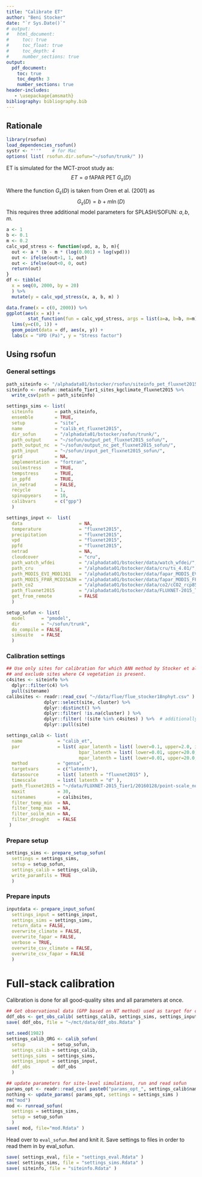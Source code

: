 ```yaml
---
title: "Calibrate ET"
author: "Beni Stocker"
date: "`r Sys.Date()`"
# output:
#   html_document:
#     toc: true
#     toc_float: true
#     toc_depth: 4
#     number_sections: true
output:
  pdf_document:
    toc: true
    toc_depth: 3
    number_sections: true
header-includes:
   - \usepackage{amsmath}
bibliography: bibliography.bib
---
```


## Rationale

```r
library(rsofun)
load_dependencies_rsofun()
systr <- "''"    # for Mac
options( list( rsofun.dir.sofun="~/sofun/trunk/" ))
```

ET is simulated for the MCT-zroot study as:
$$
ET = a\; \text{fAPAR} \; \text{PET} \; G_s(D)
$$

Where the function $G_s(D)$ is taken from Oren et al. (2001) as
$$
G_s(D) = b + m \ln(D)
$$
This requires three additional model parameters for SPLASH/SOFUN: $a, b, m$.

```r
a <- 1
b <- 0.1
m <- 0.2
calc_vpd_stress <- function(vpd, a, b, m){
  out <- a * (b - m * (log(0.001) + log(vpd)))
  out <- ifelse(out>1, 1, out)
  out <- ifelse(out<0, 0, out)
  return(out)
}
df <- tibble(
  x = seq(0, 2000, by = 20)
  ) %>% 
  mutate(y = calc_vpd_stress(x, a, b, m) )

data.frame(x = c(0, 2000)) %>% 
ggplot(aes(x = x)) +
        stat_function(fun = calc_vpd_stress, args = list(a=a, b=b, m=m)) +
  lims(y=c(0, 1)) +
  geom_point(data = df, aes(x, y)) +
  labs(x = "VPD (Pa)", y = "Stress factor")
```

## Using rsofun

### General settings

```r
path_siteinfo <- "/alphadata01/bstocker/rsofun/siteinfo_pet_fluxnet2015.csv"
siteinfo <- rsofun::metainfo_Tier1_sites_kgclimate_fluxnet2015 %>% 
  write_csv(path = path_siteinfo)

settings_sims <- list(
  siteinfo        = path_siteinfo,
  ensemble        = TRUE,
  setup           = "site",
  name            = "calib_et_fluxnet2015",
  dir_sofun       = "/alphadata01/bstocker/sofun/trunk/",
  path_output     = "~/sofun/output_pet_fluxnet2015_sofun/",
  path_output_nc  = "~/sofun/output_nc_pet_fluxnet2015_sofun/",
  path_input      = "~/sofun/input_pet_fluxnet2015_sofun/",
  grid            = NA,
  implementation  = "fortran",
  soilmstress     = TRUE,
  tempstress      = TRUE,
  in_ppfd         = TRUE,
  in_netrad       = FALSE,
  recycle         = 1,
  spinupyears     = 10,
  calibvars       = c("gpp")
  )

settings_input <-  list(
  data                     = NA,
  temperature              = "fluxnet2015",
  precipitation            = "fluxnet2015",
  vpd                      = "fluxnet2015",
  ppfd                     = "fluxnet2015",
  netrad                   = NA,
  cloudcover               = "cru",
  path_watch_wfdei         = "/alphadata01/bstocker/data/watch_wfdei/",
  path_cru                 = "/alphadata01/bstocker/data/cru/ts_4.01/",
  path_MODIS_EVI_MOD13Q1   = "/alphadata01/bstocker/data/fapar_MODIS_EVI_MOD13Q1_gee_MOD13Q1_fluxnet2015_gee_subset/",
  path_MODIS_FPAR_MCD15A3H = "/alphadata01/bstocker/data/fapar_MODIS_FPAR_MCD15A3H_gee_MCD15A3H_fluxnet2015_gee_subset/",
  path_co2                 = "/alphadata01/bstocker/data/co2/cCO2_rcp85_const850-1765.dat",
  path_fluxnet2015         = "/alphadata01/bstocker/data/FLUXNET-2015_Tier1/20160128/point-scale_none_1d/original/unpacked/",
  get_from_remote          = FALSE
  )

setup_sofun <- list(
  model      = "pmodel",
  dir        = "~/sofun/trunk",
  do_compile = FALSE,
  simsuite   = FALSE
  )
```

### Calibration settings
```r
## Use only sites for calibration for which ANN method by Stocker et al. (2018) worked fine,
## and exclude sites where C4 vegetation is present.
c4sites <- siteinfo %>% 
  dplyr::filter(c4) %>% 
  pull(sitename)
calibsites <- readr::read_csv( "~/data/flue/flue_stocker18nphyt.csv" ) %>%
              dplyr::select(site, cluster) %>% 
              dplyr::distinct() %>% 
              dplyr::filter( !is.na(cluster) ) %>%
              dplyr::filter( !(site %in% c4sites) ) %>%  # additionally exclude C4
              dplyr::pull(site)

settings_calib <- list(
  name             = "calib_et",
  par              = list( apar_latenth = list( lower=0.1, upper=2.0, init=1.0 ),
                           bpar_latenth = list( lower=0.01, upper=20.0, init=0.1 ),
                           mpar_latenth = list( lower=0.01, upper=20.0, init=0.2 ) ),
  method           = "gensa",
  targetvars       = c("latenth"),
  datasource       = list( latenth = "fluxnet2015" ),
  timescale        = list( latenth = "d" ),
  path_fluxnet2015 = "~/data/FLUXNET-2015_Tier1/20160128/point-scale_none_1d/original/unpacked/",
  maxit            = 30,
  sitenames        = calibsites,
  filter_temp_min  = NA,
  filter_temp_max  = NA,
  filter_soilm_min = NA,
  filter_drought   = FALSE 
 )
```


### Prepare setup
```r
settings_sims <- prepare_setup_sofun(
  settings = settings_sims,
  setup = setup_sofun,
  settings_calib = settings_calib,
  write_paramfils = TRUE
  )
```


### Prepare inputs
```r
inputdata <- prepare_input_sofun(
  settings_input = settings_input,
  settings_sims = settings_sims,
  return_data = FALSE,
  overwrite_climate = FALSE,
  overwrite_fapar = FALSE,
  verbose = TRUE,
  overwrite_csv_climate = FALSE,
  overwrite_csv_fapar = FALSE
  )
```


# Full-stack calibration

Calibration is done for all good-quality sites and all parameters at once.

```r
## Get observational data (GPP based on NT method) used as target for calibration
ddf_obs <- get_obs_calib( settings_calib, settings_sims, settings_input )
save( ddf_obs, file = "~/mct/data/ddf_obs.Rdata" )

set.seed(1982)
settings_calib_ORG <- calib_sofun(
  setup          = setup_sofun,
  settings_calib = settings_calib,
  settings_sims  = settings_sims,
  settings_input = settings_input,
  ddf_obs        = ddf_obs
  )

## update parameters for site-level simulations, run and read sofun
params_opt <- readr::read_csv( paste0("params_opt_", settings_calib$name,".csv") )
nothing <- update_params( params_opt, settings = settings_sims )
rm("mod")
mod <- runread_sofun( 
  settings = settings_sims, 
  setup = setup_sofun 
  )
save( mod, file="mod.Rdata" )
```

Head over to `eval_sofun.Rmd` and knit it. Save settings to files in order to read them in by eval_sofun.
```r
save( settings_eval, file = "settings_eval.Rdata" )
save( settings_sims, file = "settings_sims.Rdata" )
save( siteinfo, file = "siteinfo.Rdata" )
```
